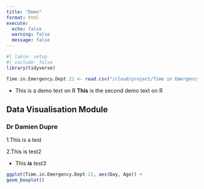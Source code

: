```yaml
---
title: "Demo"
format: html
execute: 
  echo: false
  warning: false
  message: false
---
```


```r
#| lable: setup
#| include: false
library(tidyverse)

Time.in.Emergency.Dept.21 <- read.csv("/cloud/project/Time in Emergency Dept 21.csv")

```

* This is a demo text on R
**This** is the second demo text on R

## Data Visualisation Module
### Dr Damien Dupre

1.This is a test

2.This is test2 

- This ***is*** *test3*


```r
ggplot(Time.in.Emergency.Dept.21, aes(Day, Age)) +
geom_boxplot()

```
